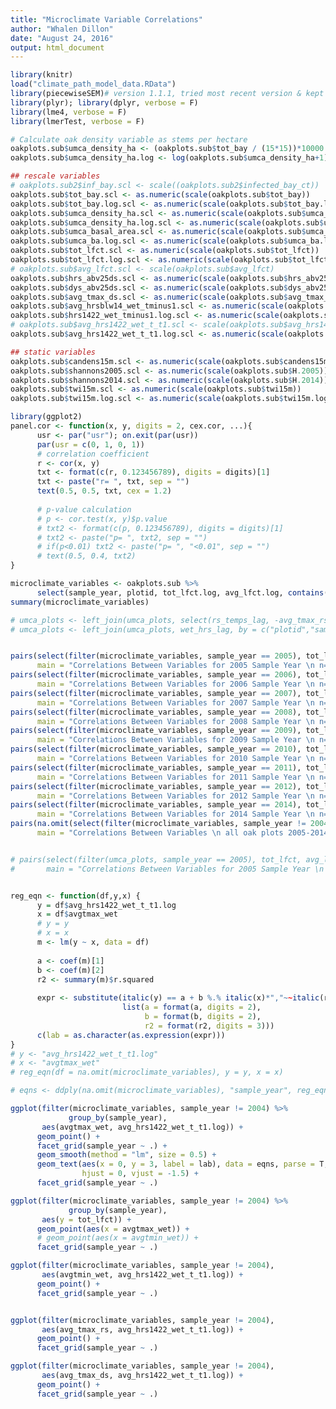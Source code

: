 ```yaml
---
title: "Microclimate Variable Correlations"
author: "Whalen Dillon"
date: "August 24, 2016"
output: html_document
---
```


```r
library(knitr)
load("climate_path_model_data.RData")
library(piecewiseSEM)# version 1.1.1, tried most recent version & kept getting errror 7/18/2016 b/c matrices rows were unequal in sem.missing.paths function
library(plyr); library(dplyr, verbose = F)
library(lme4, verbose = F)
library(lmerTest, verbose = F)

# Calculate oak density variable as stems per hectare 
oakplots.sub$umca_density_ha <- (oakplots.sub$tot_bay / (15*15))*10000
oakplots.sub$umca_density_ha.log <- log(oakplots.sub$umca_density_ha+1)
```

```r
## rescale variables
# oakplots.sub2$inf_bay.scl <- scale((oakplots.sub2$infected_bay_ct))
oakplots.sub$tot_bay.scl <- as.numeric(scale(oakplots.sub$tot_bay))
oakplots.sub$tot_bay.log.scl <- as.numeric(scale(oakplots.sub$tot_bay.log))
oakplots.sub$umca_density_ha.scl <- as.numeric(scale(oakplots.sub$umca_density_ha))
oakplots.sub$umca_density_ha.log.scl <- as.numeric(scale(oakplots.sub$umca_density_ha.log))
oakplots.sub$umca_basal_area.scl <- as.numeric(scale(oakplots.sub$umca_basal_area))
oakplots.sub$umca_ba.log.scl <- as.numeric(scale(oakplots.sub$umca_ba.log))
oakplots.sub$tot_lfct.scl <- as.numeric(scale(oakplots.sub$tot_lfct))
oakplots.sub$tot_lfct.log.scl <- as.numeric(scale(oakplots.sub$tot_lfct.log))
# oakplots.sub$avg_lfct.scl <- scale(oakplots.sub$avg_lfct)
oakplots.sub$hrs_abv25ds.scl <- as.numeric(scale(oakplots.sub$hrs_abv25ds))
oakplots.sub$dys_abv25ds.scl <- as.numeric(scale(oakplots.sub$dys_abv25ds))
oakplots.sub$avg_tmax_ds.scl <- as.numeric(scale(oakplots.sub$avg_tmax_ds))
oakplots.sub$avg_hrsblw14_wet_tminus1.scl <- as.numeric(scale(oakplots.sub$avg_hrsblw14_wet_tminus1))
oakplots.sub$hrs1422_wet_tminus1.log.scl <- as.numeric(scale(oakplots.sub$hrs1422_wet_tminus1.log))
# oakplots.sub$avg_hrs1422_wet_t_t1.scl <- scale(oakplots.sub$avg_hrs1422_wet_t_t1)
oakplots.sub$avg_hrs1422_wet_t_t1.log.scl <- as.numeric(scale(oakplots.sub$avg_hrs1422_wet_t_t1.log))

## static variables
oakplots.sub$candens15m.scl <- as.numeric(scale(oakplots.sub$candens15m))
oakplots.sub$shannons2005.scl <- as.numeric(scale(oakplots.sub$H.2005))
oakplots.sub$shannons2014.scl <- as.numeric(scale(oakplots.sub$H.2014))
oakplots.sub$twi15m.scl <- as.numeric(scale(oakplots.sub$twi15m))
oakplots.sub$twi15m.log.scl <- as.numeric(scale(oakplots.sub$twi15m.log))
```


```r
library(ggplot2)
panel.cor <- function(x, y, digits = 2, cex.cor, ...){
      usr <- par("usr"); on.exit(par(usr))
      par(usr = c(0, 1, 0, 1))
      # correlation coefficient
      r <- cor(x, y)
      txt <- format(c(r, 0.123456789), digits = digits)[1]
      txt <- paste("r= ", txt, sep = "")
      text(0.5, 0.5, txt, cex = 1.2)
      
      # p-value calculation
      # p <- cor.test(x, y)$p.value
      # txt2 <- format(c(p, 0.123456789), digits = digits)[1]
      # txt2 <- paste("p= ", txt2, sep = "")
      # if(p<0.01) txt2 <- paste("p= ", "<0.01", sep = "")
      # text(0.5, 0.4, txt2)
}

microclimate_variables <- oakplots.sub %>% 
      select(sample_year, plotid, tot_lfct.log, avg_lfct.log, contains("hrs"), contains("tmax"), contains("tmin"))
summary(microclimate_variables)

# umca_plots <- left_join(umca_plots, select(rs_temps_lag, -avg_tmax_rs), by = c("plotid","sample_year"))
# umca_plots <- left_join(umca_plots, wet_hrs_lag, by = c("plotid","sample_year"))


pairs(select(filter(microclimate_variables, sample_year == 2005), tot_lfct.log, avg_lfct.log, avg_hrs1422_wet_t_t1.log, hrs_abv25ds, avg_tmax_rs, avgtmax_rs_t_t1, avg_tmax_ds, avg_tmin_rs, avg_tmin_ds), lower.panel = panel.cor,
      main = "Correlations Between Variables for 2005 Sample Year \n n=165 oak plots")
pairs(select(filter(microclimate_variables, sample_year == 2006), tot_lfct.log, avg_lfct.log, avg_hrs1422_wet_t_t1.log, hrs_abv25ds, avg_tmax_rs, avgtmax_rs_t_t1, avg_tmax_ds, avg_tmin_rs, avg_tmin_ds), lower.panel = panel.cor,
      main = "Correlations Between Variables for 2006 Sample Year \n n=167 oak plots")
pairs(select(filter(microclimate_variables, sample_year == 2007), tot_lfct.log, avg_lfct.log, avg_hrs1422_wet_t_t1.log, hrs_abv25ds, avg_tmax_rs, avgtmax_rs_t_t1, avg_tmax_ds, avg_tmin_rs, avg_tmin_ds), lower.panel = panel.cor,
      main = "Correlations Between Variables for 2007 Sample Year \n n=164 oak plots")
pairs(select(filter(microclimate_variables, sample_year == 2008), tot_lfct.log, avg_lfct.log, avg_hrs1422_wet_t_t1.log, hrs_abv25ds, avg_tmax_rs, avgtmax_rs_t_t1, avg_tmax_ds, avg_tmin_rs, avg_tmin_ds), lower.panel = panel.cor,
      main = "Correlations Between Variables for 2008 Sample Year \n n=163 oak plots")
pairs(select(filter(microclimate_variables, sample_year == 2009), tot_lfct.log, avg_lfct.log, avg_hrs1422_wet_t_t1.log, hrs_abv25ds, avg_tmax_rs, avgtmax_rs_t_t1, avg_tmax_ds, avg_tmin_rs, avg_tmin_ds), lower.panel = panel.cor,
      main = "Correlations Between Variables for 2009 Sample Year \n n=162 oak plots")
pairs(select(filter(microclimate_variables, sample_year == 2010), tot_lfct.log, avg_lfct.log, avg_hrs1422_wet_t_t1.log, hrs_abv25ds, avg_tmax_rs, avg_tmax_ds, avg_tmin_rs, avg_tmin_ds), lower.panel = panel.cor,
      main = "Correlations Between Variables for 2010 Sample Year \n n=159 oak plots")
pairs(select(filter(microclimate_variables, sample_year == 2011), tot_lfct.log, avg_lfct.log, avg_hrs1422_wet_t_t1.log, hrs_abv25ds, avg_tmax_rs, avg_tmax_ds, avg_tmin_rs, avg_tmin_ds), lower.panel = panel.cor,
      main = "Correlations Between Variables for 2011 Sample Year \n n=156 oak plots")
pairs(select(filter(microclimate_variables, sample_year == 2012), tot_lfct.log, avg_lfct.log, avg_hrs1422_wet_t_t1.log, hrs_abv25ds, avg_tmax_rs, avg_tmax_ds, avg_tmin_rs, avg_tmin_ds), lower.panel = panel.cor,
      main = "Correlations Between Variables for 2012 Sample Year \n n=156 oak plots")
pairs(select(filter(microclimate_variables, sample_year == 2014), tot_lfct.log, avg_lfct.log, avg_hrs1422_wet_t_t1.log, hrs_abv25ds, avg_tmax_rs, avg_tmin_rs, avg_tmax_ds, avg_tmin_ds), lower.panel = panel.cor,
      main = "Correlations Between Variables for 2014 Sample Year \n n=156 oak plots")
pairs(na.omit(select(filter(microclimate_variables, sample_year != 2004), tot_lfct.log, avg_lfct.log, avg_hrs1422_wet_t_t1.log, hrs_abv25ds, avg_tmax_rs, avg_tmax_ds, avg_tmin_rs, avg_tmin_ds, avgtmax_wet)), lower.panel = panel.cor,
      main = "Correlations Between Variables \n all oak plots 2005-2014")


# pairs(select(filter(umca_plots, sample_year == 2005), tot_lfct, avg_lfct, avg_hrs1422_wet_t_t1, hrs_abv25ds, avg_tmax_rs, avgtmax_rs_t_t1, avg_tmax_ds, avg_tmin_rs, avg_tmin_ds), lower.panel = panel.cor,
#       main = "Correlations Between Variables for 2005 Sample Year \n n=179 UMCA plots")


reg_eqn <- function(df,y,x) {
      y = df$avg_hrs1422_wet_t_t1.log
      x = df$avgtmax_wet
      # y = y
      # x = x
      m <- lm(y ~ x, data = df)
      
      a <- coef(m)[1]
      b <- coef(m)[2]
      r2 <- summary(m)$r.squared
      
      expr <- substitute(italic(y) == a + b %.% italic(x)*","~~italic(r)^2~"="~r2,
                         list(a = format(a, digits = 2),
                              b = format(b, digits = 2),
                              r2 = format(r2, digits = 3)))
      c(lab = as.character(as.expression(expr)))
}
# y <- "avg_hrs1422_wet_t_t1.log"
# x <- "avgtmax_wet"
# reg_eqn(df = na.omit(microclimate_variables), y = y, x = x)

# eqns <- ddply(na.omit(microclimate_variables), "sample_year", reg_eqn)

ggplot(filter(microclimate_variables, sample_year != 2004) %>% 
             group_by(sample_year), 
       aes(avgtmax_wet, avg_hrs1422_wet_t_t1.log)) +
      geom_point() +
      facet_grid(sample_year ~ .) +
      geom_smooth(method = "lm", size = 0.5) +
      geom_text(aes(x = 0, y = 3, label = lab), data = eqns, parse = T, 
                hjust = 0, vjust = -1.5) + 
      facet_grid(sample_year ~ .)

ggplot(filter(microclimate_variables, sample_year != 2004) %>% 
             group_by(sample_year),
       aes(y = tot_lfct)) +
      geom_point(aes(x = avgtmax_wet)) +
      # geom_point(aes(x = avgtmin_wet)) +
      facet_grid(sample_year ~ .)

ggplot(filter(microclimate_variables, sample_year != 2004), 
       aes(avgtmin_wet, avg_hrs1422_wet_t_t1.log)) +
      geom_point() +
      facet_grid(sample_year ~ .)


ggplot(filter(microclimate_variables, sample_year != 2004), 
       aes(avg_tmax_rs, avg_hrs1422_wet_t_t1.log)) +
      geom_point() +
      facet_grid(sample_year ~ .)

ggplot(filter(microclimate_variables, sample_year != 2004), 
       aes(avg_tmax_ds, avg_hrs1422_wet_t_t1.log)) +
      geom_point() +
      facet_grid(sample_year ~ .)

```
